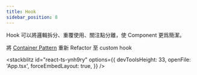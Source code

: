 ```yaml
---
title: Hook
sidebar_position: 8
---
```


Hook 可以將邏輯拆分、重覆使用、關注點分離，使 Component 更爲簡潔。

將 [Container Pattern](./container-presentational) 重新 Refactor 至 custom hook

<stackblitz
  id="react-ts-ynh9ry"
  options={{
    devToolsHeight: 33,
    openFile: 'App.tsx',
    forceEmbedLayout: true,
  }}
/>
